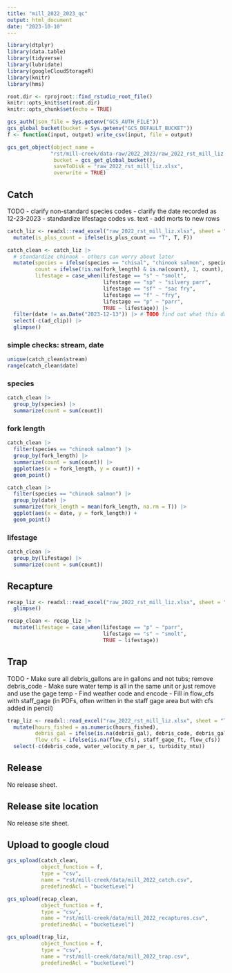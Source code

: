 ```yaml
---
title: "mill_2022_2023_qc"
output: html_document
date: "2023-10-10"
---
```


```r
library(dtplyr)
library(data.table)
library(tidyverse)
library(lubridate)
library(googleCloudStorageR)
library(knitr)
library(hms)

root.dir <- rprojroot::find_rstudio_root_file()
knitr::opts_knit$set(root.dir)
knitr::opts_chunk$set(echo = TRUE)
```

```r
gcs_auth(json_file = Sys.getenv("GCS_AUTH_FILE"))
gcs_global_bucket(bucket = Sys.getenv("GCS_DEFAULT_BUCKET"))
f <- function(input, output) write_csv(input, file = output)
```

```r
gcs_get_object(object_name = 
              "rst/mill-creek/data-raw/2022_2023/raw_2022_rst_mill_liz.xlsx",
               bucket = gcs_get_global_bucket(),
               saveToDisk = "raw_2022_rst_mill_liz.xlsx",
               overwrite = TRUE)
```

## Catch

TODO 
- clarify non-standard species codes
- clarify the date recorded as 12-23-2023
- standardize lifestage codes vs. text
- add morts to new rows

```r
catch_liz <- readxl::read_excel("raw_2022_rst_mill_liz.xlsx", sheet = "Catch") |> 
  mutate(is_plus_count = ifelse(is_plus_count == "T", T, F))
```

```r
catch_clean <- catch_liz |> 
  # standardize chinook - others can worry about later
  mutate(species = ifelse(species == "chisal", "chinook salmon", species),
         count = ifelse(!is.na(fork_length) & is.na(count), 1, count),
         lifestage = case_when(lifestage == "s" ~ "smolt",
                               lifestage == "sp" ~ "silvery parr",
                               lifestage == "sf" ~ "sac fry",
                               lifestage == "f" ~ "fry",
                               lifestage == "p" ~ "parr",
                               TRUE ~ lifestage)) |> 
  filter(date != as.Date("2023-12-13")) |> # TODO find out what this date actually is
  select(-c(ad_clip)) |> 
  glimpse()
```

### simple checks: stream, date

```r
unique(catch_clean$stream)
range(catch_clean$date)
```

### species

```r
catch_clean |> 
  group_by(species) |> 
  summarize(count = sum(count))
```

### fork length

```r
catch_clean |> 
  filter(species == "chinook salmon") |> 
  group_by(fork_length) |> 
  summarize(count = sum(count)) |> 
  ggplot(aes(x = fork_length, y = count)) +
  geom_point()
```

```r
catch_clean |> 
  filter(species == "chinook salmon") |> 
  group_by(date) |> 
  summarize(fork_length = mean(fork_length, na.rm = T)) |> 
  ggplot(aes(x = date, y = fork_length)) +
  geom_point()
```
### lifestage

```r
catch_clean |> 
  group_by(lifestage) |> 
  summarize(count = sum(count))
```

##  Recapture

```r
recap_liz <- readxl::read_excel("raw_2022_rst_mill_liz.xlsx", sheet = "Recapture") |> 
  glimpse()

recap_clean <- recap_liz |> 
  mutate(lifestage = case_when(lifestage == "p" ~ "parr",
                               lifestage == "s" ~ "smolt",
                               TRUE ~ lifestage))

```


## Trap

TODO
- Make sure all debris_gallons are in gallons and not tubs; remove debris_code
- Make sure water temp is all in the same unit or just remove and use the gage temp
- Find weather code and encode
- Fill in flow_cfs with staff_gage (in PDFs, often written in the staff gage area but with cfs added in pencil)

```r
trap_liz <- readxl::read_excel("raw_2022_rst_mill_liz.xlsx", sheet = "Trap Operations & Env") |> 
  mutate(hours_fished = as.numeric(hours_fished),
         debris_gal = ifelse(is.na(debris_gal), debris_code, debris_gal),
         flow_cfs = ifelse(is.na(flow_cfs), staff_gage_ft, flow_cfs)) |> 
  select(-c(debris_code, water_velocity_m_per_s, turbidity_ntu))

```


## Release

No release sheet.

## Release site location

No release site sheet.

## Upload to google cloud

```r
gcs_upload(catch_clean,
           object_function = f,
           type = "csv",
           name = "rst/mill-creek/data/mill_2022_catch.csv",
           predefinedAcl = "bucketLevel")

gcs_upload(recap_clean,
           object_function = f,
           type = "csv",
           name = "rst/mill-creek/data/mill_2022_recaptures.csv",
           predefinedAcl = "bucketLevel")

gcs_upload(trap_liz,
           object_function = f,
           type = "csv",
           name = "rst/mill-creek/data/mill_2022_trap.csv",
           predefinedAcl = "bucketLevel")
```